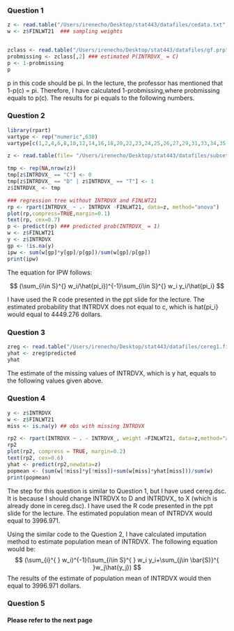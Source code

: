 ### Question 1

```r
z <- read.table("/Users/irenecho/Desktop/stat443/datafiles/cedata.txt",header=TRUE)
w <- z$FINLWT21  ### sampling weights


zclass <- read.table("/Users/irenecho/Desktop/stat443/datafiles/gf.prp",header=TRUE)
probmissing <- zclass[,2] ### estimated P(INTRDVX_ = C)
p <- 1-probmissing
p
```

p in this code should be pi. In the lecture, the professor has mentioned that 1-p(c) = pi. Therefore, I have calculated 1-probmissing,where probmissing equals to p(c). The results for pi equals to the following numbers.


### Question 2

```r
library(rpart)
vartype <- rep("numeric",638)
vartype[c(1,2,4,6,8,10,12,14,16,18,20,22,23,24,25,26,27,29,31,33,34,35,37,39,41,43,45,47,49,52,54,56,58,60,62,64,66,68,70,72,73,74,75,76,77,78,79,80,82,84,86,88,89,90,92,94,96,97,98,99,100,102,104,106,108,109,110,111,112,113,114,115,116,118,119,120,122,123,124,125,126,128,130,131,132,133,135,137,139,303,304,305,306,307,308,309,310,311,312,313,314,315,316,317,318,319,321,323,325,331,333,407,409,410,411,453,454,456,458,460,462,464,465,466,467,468,470,472,474,476,477,478,479,482,484,486,488,490,492,494,496,497,498,499,500,502,504,506,508,510,512,514,516,518,520,522,524,526,528,530,532,534,536,538,540,542,544,546,548,550,552,554,556,558,560,562,564,566,568,570,572,574,576,578,580,582,584,585,586,588,590,592,594,596,598,600,602,604,606,608,610,612,614,616,618,620,622,624,626,628,630,632,635,637)] <- "factor"

z <- read.table(file= "/Users/irenecho/Desktop/stat443/datafiles/subset.txt", header=TRUE, colClasses = vartype)
```

```r
tmp <- rep(NA,nrow(z))
tmp[z$INTRDVX_ == "C"] <- 0
tmp[z$INTRDVX_ == "D" | z$INTRDVX_ == "T"] <- 1
z$INTRDVX_ <- tmp  

### regression tree without INTRDVX and FINLWT21
rp <- rpart(INTRDVX_ ~ .- INTRDVX -FINLWT21, data=z, method="anova")
plot(rp,compress=TRUE,margin=0.1)
text(rp, cex=0.7) 
p <- predict(rp) ### predicted prob(INTRDVX_ = 1)
w <- z$FINLWT21
y <- z$INTRDVX
gp <- !is.na(y)
ipw <- sum(w[gp]*y[gp]/p[gp])/sum(w[gp]/p[gp])
print(ipw)
```

The equation for IPW follows:

$$
(\sum_{i\in S}^{} w_i/\hat{pi_i})^{-1}\sum_{i\in S}^{} w_i y_i/\hat{pi_i}
$$

I have used the R code presented in the ppt slide for the lecture. The estimated probability that INTRDVX does not equal to c, which is hat{pi_i} would equal to 4449.276 dollars.

### Question 3

```r
zreg <- read.table("/Users/irenecho/Desktop/stat443/datafiles/cereg1.fit",header=TRUE)
yhat <- zreg$predicted
yhat
```

The estimate of the missing values of INTRDVX, which is y hat, equals to the following values given above.

### Question 4

```r
y <- z$INTRDVX
w <- z$FINLWT21
miss <- is.na(y) ## obs with missing INTRDVX

rp2 <- rpart(INTRDVX ~ . - INTRDVX_, weight =FINLWT21, data=z,method="anova")
rp2
plot(rp2, compress = TRUE, margin=0.2)
text(rp2, cex=0.6)
yhat <- predict(rp2,newdata=z)
popmean <- (sum(w[!miss]*y[!miss])+sum(w[miss]*yhat[miss]))/sum(w)
print(popmean)

```

The step for this question is similar to Question 1, but I have used cereg.dsc. It is because I should change INTRDVX to D and INTRDVX_ to X (which is already done in cereg.dsc). I have used the R code presented in the ppt slide for the lecture. The estimated population mean of INTRDVX would equal to 3996.971.

Using the similar code to the Question 2, I have calculated imputation method to estimate population mean of INTRDVX. The following equation would be:
$$
(\sum_{i}^{ } w_i)^{-1}(\sum_{i\in S}^{ } w_i y_i+\sum_{j\in \bar{S}}^{ }w_j\hat{y_j})
$$
The results of the estimate of population mean of INTRDVX would then equal to 3996.971 dollars. 

### Question 5
#### Please refer to the next page



